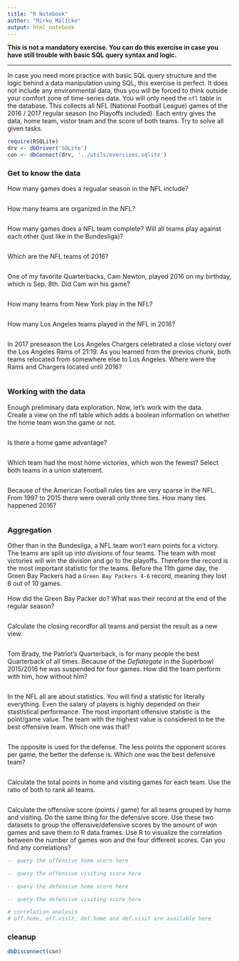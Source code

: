 ```yaml
---
title: "R Notebook"
author: "Mirko Mälicke"
output: html_notebook
---
```


<strong>This is not a mandatory exercise. You can do this exercise in case you have still trouble with basic SQL query syntax and logic.</strong><hr>
In case you need more practice with basic SQL query structure and the logic behind a data manipulation using SQL, this exercise is perfect. 
It does not include any environmental data, thus you will be forced to think outside your comfort zone of time-series data. You will only
need the `nfl` table in the database. This collects all NFL (National Football League) games of the 2016 / 2017 regular season (no Playoffs included). 
Each entry gives the data, home team, vistor team and the score of both teams. Try to solve all given tasks.

```r
require(RSQLite)
drv <- dbDriver('SQLite')
con <- dbConnect(drv, '../utils/exercises.sqlite')
```



### Get to know the data

How many games does a regualar season in the NFL include?
```sql

```

How many teams are organized in the NFL?
```sql

```

How many games does a NFL team complete? Will all teams play against each other (just like in the Bundesliga)?
```sql

```

Which are the NFL teams of 2016?
```sql

```

One of my favorite Quarterbacks, Cam Newton, played 2016 on my birthday, which is Sep. 8th. Did Cam win his game?
```sql

```

How many teams from New York play in the NFL?
```sql

```

How many Los Angeles teams played in the NFL in 2016?
```sql

```

In 2017 preseason the Los Angeles Chargers celebrated a close victory over the Los Angeles Rams of 21:19. As you learned from the previos chunk, both teams relocated from somewhere else to Los Angeles. Where were the Rams and Chargers located until 2016?
```sql

```

### Working with the data

Enough preliminary data exploration. Now, let's work with the data. <br>
Create a view on the nfl table which adds a boolean information on whether the home team won the game or not.
```sql

```

Is there a home game advantage?
```sql

```

Which team had the most home victories, which won the fewest? Select both teams in a union statement.
```sql

```

Because of the American Football rules ties are very sparse in the NFL. From 1997 to 2015 there were overall only three ties. How many ties happened 2016?
```sql

```

### Aggregation

Other than in the Bundesliga, a NFL team won't earn points for a victory. The teams are split up into _divisions_ of four teams. The team with most victories will win the division and go to the playoffs. Therefore the record is the most important statistic for the teams.
Before the 11th game day, the Green Bay Packers had a `Green Bay Packers 4-6` record, meaning they lost 6 out of 10 games.<br>
<br>
How did the Green Bay Packer do? What was their record at the end of the regular season?
```sql

```

Calculate the closing recordfor all teams and persist the result as a new view.
```sql

```


Tom Brady, the Patriot's Quarterback, is for many people the best Quarterback of all times. Because of the _Deflategate_ in the Superbowl 2015/2016 he was suspended for four games. How did the team perform with him, how without him?
```sql

```

In the NFL all are about statistics. You will find a statistic for literally everything. Even the salary of players is highly depended on their stastistical performance. The most important offensive statistic is the point/game value. The team with the highest value is considered to be the best offensive team. Which one was that?
```sql

```

The opposite is used for the defense. The less points the opponent scores per game, the better the defense is. Which one was the best defensive team?
```sql

```

Calculate the total points in home and visiting games for each team. Use the ratio of both to rank all teams. 
```sql

```

Calculate the offensive score (points / game) for all teams grouped by home and visiting. Do the same thing for the defensive score. 
Use these two datasets to group the offensive/defensive scores by the amount of won games and save them to R data.frames. Use R to
visualize the correlation between the number of games won and the four different scores. Can you find any correlations?
```sql
-- query the offensive home score here

```
```sql
-- query the offensive visiting score here

```
```sql
-- query the defensive home score here

```
```sql
-- query the defensive visiting score here

```
```r
# correlation analysis
# off.home, off.visit, def.home and def.visit are available here

```



### cleanup
```r
dbDisconnect(con)
```

